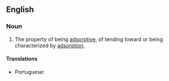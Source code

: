 ==English==

===Noun===
{{en-noun|-}}

# The property of being [[adsorptive]], of tending toward or being characterized by [[adsorption]].

====Translations====
{{trans-top|the property of being adsorptive}}
* Portuguese: {{t|pt|adsortividade|f}}
{{trans-mid}}
{{trans-bottom}}